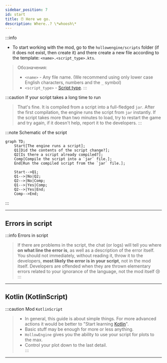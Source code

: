 ```yaml
---
sidebar_position: 7
id: start
title: ⏰ Here we go.
description: Where..? \*whoosh\*
---
```


:::info
- To start working with the mod, go to the `hollowengine/scripts` folder (if it does not exist, then create it) and there create a new file according to the template: `<name>.<script_type>.kts`.
>  Обозначения:  
> - `<name>` - Any file name. (We recommend using only lower case English characters, numbers and the `_` symbol)
> - `<script_type>` - [Script type](./4-scripts-type.mdx).
:::

:::caution If your script takes a long time to run
> That's fine. It is compiled from a script into a full-fledged `jar`. After the first compilation, the engine runs the script from `jar` instantly.
> If the script takes more than two minutes to load, try to restart the game and try again, if it doesn't help, report it to the developers.
:::

:::note Schematic of the script
```mermaid
graph TD;
    Start[The engine runs a script];
    Q1[Did the contents of the script change?];
    Q2[Is there a script already compiled?];
    Comp[Compile the script into a `jar` file.];
    End[Run the compiled script from the `jar` file.];
    
    Start-->Q1;
    Q1-->|No|Q2;
    Q2-->|No|Comp;
    Q1-->|Yes|Comp;
    Q2-->|Yes|End;
    Comp-->End;
```  
:::

---

## Errors in script

:::info Errors in script
> If there are problems in the script, the chat (or logs) will tell you where **on what line the error is**, as well as a description of the error itself. You should not immediately, without reading it, throw it to the developers, **most likely the error is in your script**, not in the mod itself. Developers are offended when they are thrown elementary errors related to your ignorance of the language, not the mod itself 😢
:::

---

## Kotlin (KotlinScript)

:::caution Mod `KotlinScript`
> - In general, this guide is about simple things. For more advanced actions it would be better to "Start learning [Kotlin](https://kotlinlang.ru/)".
> - Basic stuff may be enough for more or less anything.  
> - `HollowEngine` gives you the ability to use your script for plots to the max.  
> - Control your plot down to the last detail.  
:::
---
